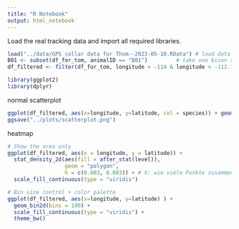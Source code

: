 ```yaml
---
title: "R Notebook"
output: html_notebook
---
```


Load the real tracking data and import all required libraries.
```r
load("../data/GPS collar data for Thom--2023-05-10.RData") # load data from file
B01 <- subset(df_for_tom, animalID == "B01")         # take one bison subset
df_filtered <- filter(df_for_tom, longitude > -114 & longitude < -112.7)

library(ggplot2)
library(dplyr)
```

normal scatterplot
```r
ggplot(df_filtered, aes(x=longitude, y=latitude, col = species)) + geom_point(alpha = 0.25)
ggsave("../plots/scatterplot.png")
```


heatmap
```r
# Show the area only
ggplot(df_filtered, aes(x = longitude, y = latitude)) +
  stat_density_2d(aes(fill = after_stat(level)),
                  geom = "polygon",
                  h = c(0.003, 0.003)) + # h: wie viele Punkte zusammengefasst werden
  scale_fill_continuous(type = "viridis")
```

```r
# Bin size control + color palette
ggplot(df_filtered, aes(x=longitude, y=latitude) ) +
  geom_bin2d(bins = 100) +
  scale_fill_continuous(type = "viridis") +
  theme_bw()
```

